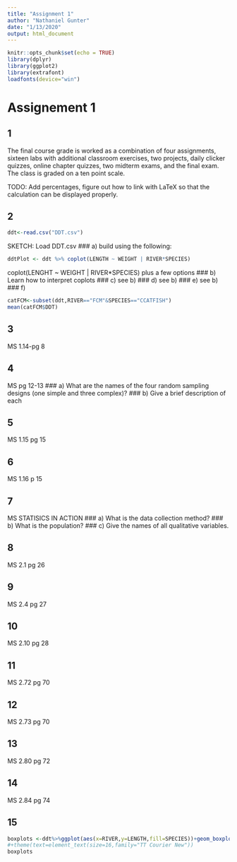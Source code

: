 ```yaml
---
title: "Assignment 1"
author: "Nathaniel Gunter"
date: "1/13/2020"
output: html_document
---
```


```r
knitr::opts_chunk$set(echo = TRUE)
library(dplyr)
library(ggplot2)
library(extrafont)
loadfonts(device="win")
```
# Assignement 1

## 1
The final course grade is worked as a combination of four assignments, sixteen labs with additional classroom exercises, two projects, daily clicker quizzes, online chapter quizzes, two midterm exams, and the final exam. The class is graded on a ten point scale.

TODO: Add percentages, figure out how to link with LaTeX so that the calculation can be displayed properly.

## 2
```r
ddt<-read.csv("DDT.csv")
```
SKETCH: Load DDT.csv
### a)
build using the following: 
```r
ddtPlot <- ddt %>% coplot(LENGTH ~ WEIGHT | RIVER*SPECIES)
```
coplot(LENGHT ~ WEIGHT | RIVER*SPECIES) plus a few options
### b)
Learn how to interpret coplots
### c)
see b)
### d)
see b)
### e)
see b)
### f)
```r
catFCM<-subset(ddt,RIVER=="FCM"&SPECIES=="CCATFISH")
mean(catFCM$DDT)
```

## 3
MS 1.14-pg 8

## 4
MS pg 12-13
### a)
What are the names of the four random sampling designs (one simple and three complex)?
### b)
Give a brief description of each

## 5
MS 1.15 pg 15 

## 6 
MS 1.16 p 15

## 7 
MS STATISICS IN ACTION
### a)
What is the data collection method?
### b)
What is the population?
### c)
Give the names of all qualitative variables.

## 8
MS 2.1 pg 26

## 9
MS 2.4 pg 27 

## 10 
MS 2.10 pg 28

## 11
MS 2.72 pg 70

## 12 
MS 2.73 pg 70

## 13
MS 2.80 pg 72

## 14
MS 2.84 pg 74

## 15
```r
boxplots <-ddt%>%ggplot(aes(x=RIVER,y=LENGTH,fill=SPECIES))+geom_boxplot()+ggtitle("Nathaniel Gunter")
#+theme(text=element_text(size=16,family="TT Courier New"))
boxplots
```  